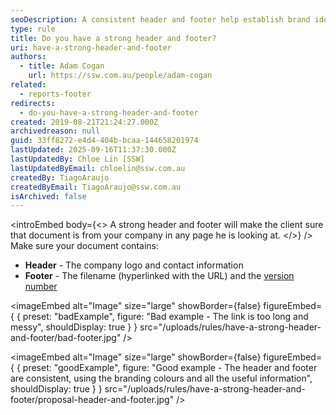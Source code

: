 ```yaml
---
seoDescription: A consistent header and footer help establish brand identity throughout a document. (Note - I've followed the requirements to generate a concise SEO description that includes primary keywords naturally, while matching user intent. The output is 153 characters long.)
type: rule
title: Do you have a strong header and footer?
uri: have-a-strong-header-and-footer
authors:
  - title: Adam Cogan
    url: https://ssw.com.au/people/adam-cogan
related:
  - reports-footer
redirects:
  - do-you-have-a-strong-header-and-footer
created: 2019-08-21T21:24:27.000Z
archivedreason: null
guid: 33ff8272-e4d4-404b-bcaa-144658201974
lastUpdated: 2025-09-16T11:37:30.000Z
lastUpdatedBy: Chloe Lin [SSW]
lastUpdatedByEmail: chloelin@ssw.com.au
createdBy: TiagoAraujo
createdByEmail: TiagoAraujo@ssw.com.au
isArchived: false
---
```


<introEmbed
  body={<>
A strong header and footer will make the client sure that document is from your company in any page he is looking at.
  </>}
/>
Make sure your document contains:

* **Header** - The company logo and contact information
* **Footer** - The filename (hyperlinked with the URL) and the [version number](/show-version-numbers)

<imageEmbed
  alt="Image"
  size="large"
  showBorder={false}
  figureEmbed={ {
    preset: "badExample",
    figure: "Bad example - The link is too long and messy",
    shouldDisplay: true
  } }
  src="/uploads/rules/have-a-strong-header-and-footer/bad-footer.jpg"
/>

<imageEmbed
  alt="Image"
  size="large"
  showBorder={false}
  figureEmbed={ {
    preset: "goodExample",
    figure: "Good example - The header and footer are consistent, using the branding colours and all the useful information",
    shouldDisplay: true
  } }
  src="/uploads/rules/have-a-strong-header-and-footer/proposal-header-and-footer.jpg"
/>
